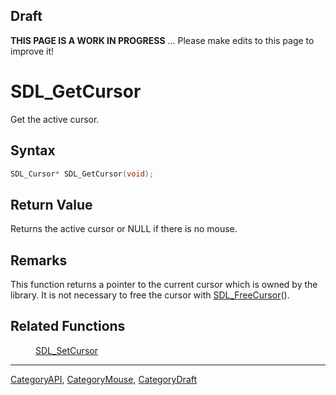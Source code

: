 
== Draft ==


'''THIS PAGE IS A WORK IN PROGRESS''' ... Please make edits to this page to improve it!


= SDL_GetCursor =

Get the active cursor.

== Syntax ==

<syntaxhighlight lang='c'>
SDL_Cursor* SDL_GetCursor(void);
</syntaxhighlight>

== Return Value ==

Returns the active cursor or NULL if there is no mouse.



== Remarks ==

This function returns a pointer to the current cursor which is owned by
the library. It is not necessary to free the cursor with
[[SDL_FreeCursor]]().

== Related Functions ==

:[[SDL_SetCursor]]

----
[[CategoryAPI]], [[CategoryMouse]], [[CategoryDraft]]


